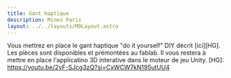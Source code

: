 ```yaml
---
title: Gant haptique    
description: Mines Paris
layout: ../../layouts/MDLayout.astro
---
```


Vous mettrez en place le gant haptique "do it yourself" DIY décrit [ici][HG]. Les pièces sont disponibles et prémontées au fablab. Il vous restera à mettre en place l'applicatino 3D interative dans le moteur de jeu Unity.
[HG]: https://youtu.be/2yF-SJcg3zQ?si=CxWCW7kN195utUU4